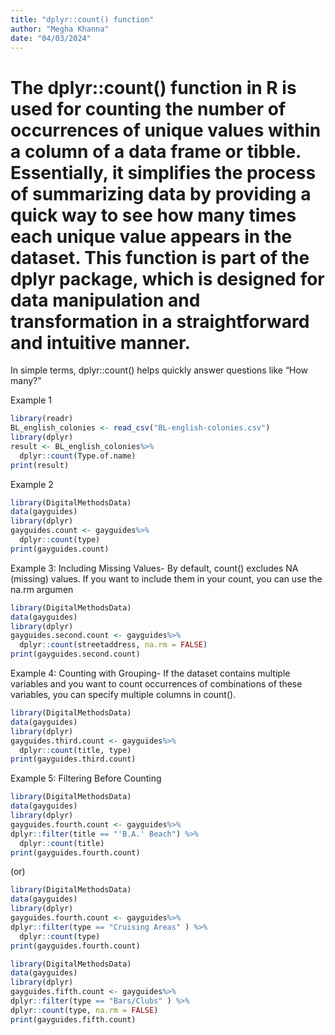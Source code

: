 ```yaml
---
title: "dplyr::count() function"
author: "Megha Khanna"
date: "04/03/2024"
---
```


# The dplyr::count() function in R is used for counting the number of occurrences of unique values within a column of a data frame or tibble. Essentially, it simplifies the process of summarizing data by providing a quick way to see how many times each unique value appears in the dataset. This function is part of the dplyr package, which is designed for data manipulation and transformation in a straightforward and intuitive manner.

In simple terms, dplyr::count() helps quickly answer questions like "How many?"

Example 1
```r
library(readr)
BL_english_colonies <- read_csv("BL-english-colonies.csv")
library(dplyr)
result <- BL_english_colonies%>% 
  dplyr::count(Type.of.name)
print(result)
```
Example 2
```r
library(DigitalMethodsData)
data(gayguides)
library(dplyr)
gayguides.count <- gayguides%>%
  dplyr::count(type)
print(gayguides.count)

```

Example 3: Including Missing Values- By default, count() excludes NA (missing) values. If you want to include them in your count, you can use the na.rm argumen

```r
library(DigitalMethodsData)
data(gayguides)
library(dplyr)
gayguides.second.count <- gayguides%>%
  dplyr::count(streetaddress, na.rm = FALSE)
print(gayguides.second.count)
```

Example 4: Counting with Grouping- If the dataset contains multiple variables and you want to count occurrences of combinations of these variables, you can specify multiple columns in count(). 

```r
library(DigitalMethodsData)
data(gayguides)
library(dplyr)
gayguides.third.count <- gayguides%>%
  dplyr::count(title, type)
print(gayguides.third.count)
```

Example 5: Filtering Before Counting

```r
library(DigitalMethodsData)
data(gayguides)
library(dplyr)
gayguides.fourth.count <- gayguides%>% 
dplyr::filter(title == "'B.A.' Beach") %>%
  dplyr::count(title)
print(gayguides.fourth.count)
```

(or)

```r
library(DigitalMethodsData)
data(gayguides)
library(dplyr)
gayguides.fourth.count <- gayguides%>% 
dplyr::filter(type == "Cruising Areas" ) %>%
  dplyr::count(type)
print(gayguides.fourth.count)
```

```r
library(DigitalMethodsData)
data(gayguides)
library(dplyr)
gayguides.fifth.count <- gayguides%>% 
dplyr::filter(type == "Bars/Clubs" ) %>%
dplyr::count(type, na.rm = FALSE)
print(gayguides.fifth.count)
```


